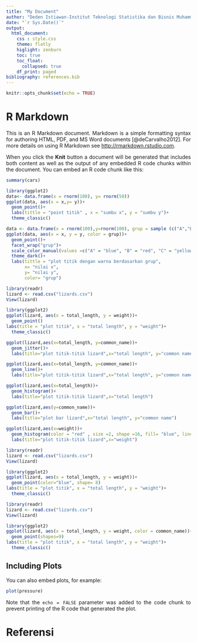 ```yaml
---
title: "My Document"
author: "Deden Istiawan-Institut Teknologi Statistika dan Bisnis Muhammadiyah"
date: "`r Sys.Date()`"
output: 
  html_document:
    css : style.css
    theme: flatly
    higlight: zenburn
    toc: true
    toc_float:
      collapsed: true
    df_print: paged
bibliography: references.bib
---
```


```{=html}
<style>
body{
text-align: justify}
</style>
```
```r
knitr::opts_chunk$set(echo = TRUE)
```

# R Markdown

This is an R Markdown document. Markdown is a simple formatting syntax for authoring HTML, PDF, and MS Word documents [@deCarvalho2012]. For more details on using R Markdown see <http://rmarkdown.rstudio.com>.

When you click the **Knit** button a document will be generated that includes both content as well as the output of any embedded R code chunks within the document. You can embed an R code chunk like this:

```r
summary(cars)
```
```r
library(ggplot2)
data<- data.frame(x = rnorm(100), y= rnorm(50))
ggplot(data, aes(x = x,y= y))+
  geom_point()+
  labs(tittle = "point titik" , x = "sumbu x", y = "sumbu y")+
  theme_classic()
```

```r
data <- data.frame(x = rnorm(100),y=rnorm(100), grup = sample (c("A","B","C","D"),100,replace = TRUE))
ggplot(data, aes(x = x, y = y, color = grup))+
  geom_point()+
  facet_wrap("grup")+
  scale_color_manual(values =c("A" = "blue", "B" = "red", "C" = "yellow", "D" = "black" ))+
  theme_dark()+
  labs(tittle = "plot titik dengan warna berdasarkan grup",
       x= "nilai x",
       y= "nilai y",
       color= "grup")
```
```r
library(readr)
lizard <- read.csv("lizards.csv")
View(lizard)
```
```r
library(ggplot2)
ggplot(lizard, aes(x = total_length, y = weight))+
  geom_point()
labs(title = "plot titik", x = "total length", y = "weight")+
  theme_classic()
```
```r
ggplot(lizard,aes(x=total_length, y=common_name))+
  geom_jitter()+
  labs(title="plot titik-titik lizard",x="total length", y="common name")

```
```r
ggplot(lizard,aes(x=total_length, y=common_name))+
  geom_line()+
  labs(title="plot titik-titik lizard",x="total length", y="common name")
```
```r
ggplot(lizard,aes(x=total_length))+
  geom_histogram()+
  labs(title="plot titik-titik lizard",x="total length")
```
```r
ggplot(lizard,aes(y=common_name))+
  geom_bar()+
  labs(title="plot bar lizard",x="total length", y="common name")
```
```r
ggplot(lizard,aes(x=weight))+
  geom_histogram(color = "red" , size =2, shape =16, fill= "blue", linetype = "dotted")+
  labs(title="plot titik-titik lizard",x="weight")
```
```r
library(readr)
lizard <- read.csv("lizards.csv")
View(lizard)
```
```r
library(ggplot2)
ggplot(lizard, aes(x = total_length, y = weight))+
  geom_point(color="blue", shape= 8)
labs(title = "plot titik", x = "total length", y = "weight")+
  theme_classic()
```
```r
library(readr)
lizard <- read.csv("lizards.csv")
View(lizard)
```
```r
library(ggplot2)
ggplot(lizard, aes(x = total_length, y = weight, color = common_name))+
  geom_point(shapes=9)
labs(title = "plot titik", x = "total length", y = "weight")+
  theme_classic()
```




## Including Plots

You can also embed plots, for example:

```r
plot(pressure)
```

Note that the `echo = FALSE` parameter was added to the code chunk to prevent printing of the R code that generated the plot.

# Referensi
